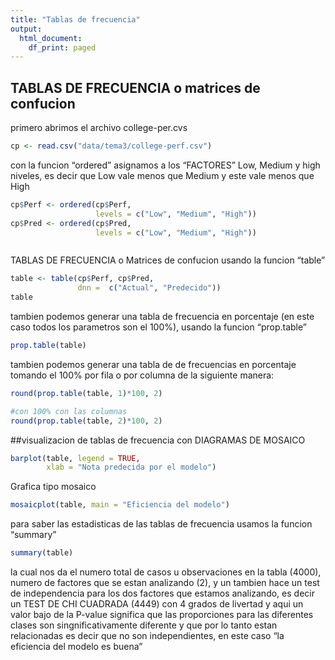 ```yaml
---
title: "Tablas de frecuencia"
output:
  html_document:
    df_print: paged
---
```


## TABLAS DE FRECUENCIA o matrices de confucion

primero abrimos el archivo college-per.cvs 

```r
cp <- read.csv("data/tema3/college-perf.csv")

```

con la funcion "ordered" asignamos a los "FACTORES" Low, Medium y high niveles, es decir que Low vale menos que Medium y este vale menos que High

```r
cp$Perf <- ordered(cp$Perf, 
                   levels = c("Low", "Medium", "High"))
cp$Pred <- ordered(cp$Pred,
                   levels = c("Low", "Medium", "High"))



```
TABLAS DE FRECUENCIA o Matrices de confucion usando la funcion "table"

```r
table <- table(cp$Perf, cp$Pred, 
               dnn =  c("Actual", "Predecido"))
table
```

tambien podemos generar una tabla de frecuencia en porcentaje (en este caso todos los parametros son el 100%), usando la funcion "prop.table"

```r
prop.table(table)
```

tambien podemos generar una tabla de de frecuencias en porcentaje tomando el 100% por fila o por columna de la siguiente manera:

```r
round(prop.table(table, 1)*100, 2)

#con 100% con las columnas
round(prop.table(table, 2)*100, 2)

```

##visualizacion de tablas de frecuencia con DIAGRAMAS DE MOSAICO

```r
barplot(table, legend = TRUE, 
        xlab = "Nota predecida por el modelo")
```

Grafica tipo mosaico 
```r
mosaicplot(table, main = "Eficiencia del modelo")
```

para saber las estadisticas de las tablas de frecuencia usamos la funcion "summary"
```r
summary(table)
```
la cual nos da el numero total de casos u observaciones en la tabla (4000), numero de factores que se estan analizando (2), y un tambien hace un test de independencia para los dos factores que estamos analizando, es decir un TEST DE CHI CUADRADA (4449) con 4 grados de livertad y  aqui un valor bajo de la P-value significa que las proporciones para las diferentes  clases son singnificativamente diferente y que por lo tanto estan relacionadas  es decir que no son independientes, en este caso "la eficiencia del modelo es buena" 

